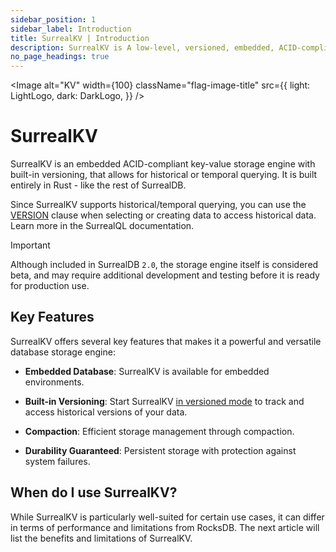 ```yaml
---
sidebar_position: 1
sidebar_label: Introduction
title: SurrealKV | Introduction
description: SurrealKV is A low-level, versioned, embedded, ACID-compliant, key-value datastore for SurrealDB
no_page_headings: true
---
```



<Image
  alt="KV"
  width={100}
  className="flag-image-title"
  src={{
    light: LightLogo,
    dark: DarkLogo,
  }}
/>

# SurrealKV

SurrealKV is an embedded ACID-compliant key-value storage engine with built-in versioning, that allows for historical or temporal querying. It is built entirely in Rust - like the rest of SurrealDB.

Since SurrealKV supports historical/temporal querying, you can use the [VERSION](/docs/surrealql/statements/select#the-version-clause) clause when selecting or creating data to access historical data. Learn more in the SurrealQL documentation.

> [!IMPORTANT]
> Although included in SurrealDB `2.0`, the storage engine itself is considered beta, and may require additional development and testing before it is ready for production use.


## Key Features

SurrealKV offers several key features that makes it a powerful and versatile database storage engine:

- **Embedded Database**: SurrealKV is available for embedded environments.

- **Built-in Versioning**: Start SurrealKV [in versioned mode](/docs/surrealdb/cli/start#surrealkv-beta) to track and access historical versions of your data.

- **Compaction**: Efficient storage management through compaction.

- **Durability Guaranteed**: Persistent storage with protection against system failures.

## When do I use SurrealKV?

While SurrealKV is particularly well-suited for certain use cases, it can differ in terms of performance and limitations from RocksDB. The next article will list the benefits and limitations of SurrealKV.

